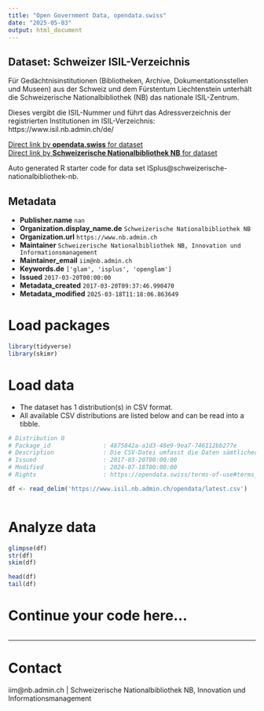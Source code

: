 ```yaml
---
title: "Open Government Data, opendata.swiss"
date: "2025-05-03"
output: html_document
---
```


## Dataset: Schweizer ISIL-Verzeichnis

Für Gedächtnisinstitutionen (Bibliotheken, Archive, Dokumentationsstellen und Museen) aus der Schweiz und dem Fürstentum Liechtenstein unterhält die Schweizerische Nationalbibliothek (NB) das nationale ISIL-Zentrum.


Dieses vergibt die ISIL-Nummer und führt das Adressverzeichnis der registrierten Institutionen im ISIL-Verzeichnis:
https://www.isil.nb.admin.ch/de/

[Direct link by **opendata.swiss** for dataset](https://opendata.swiss/de/dataset/isplus)<br>
[Direct link by **Schweizerische Nationalbibliothek NB** for dataset](https://www.isil.nb.admin.ch)

Auto generated R starter code for data set ISplus@schweizerische-nationalbibliothek-nb.

## Metadata

- **Publisher.name** `nan`
- **Organization.display_name.de** `Schweizerische Nationalbibliothek NB`
- **Organization.url** `https://www.nb.admin.ch`
- **Maintainer** `Schweizerische Nationalbibliothek NB, Innovation und Informationsmanagement`
- **Maintainer_email** `iim@nb.admin.ch`
- **Keywords.de** `['glam', 'isplus', 'openglam']`
- **Issued** `2017-03-20T00:00:00`
- **Metadata_created** `2017-03-20T09:37:46.990470`
- **Metadata_modified** `2025-03-18T11:18:06.863649`


# Load packages

```r

library(tidyverse)
library(skimr)

```

# Load data

-   The dataset has 1 distribution(s) in CSV format.
-   All available CSV distributions are listed below and can be read into a tibble.

```r

# Distribution 0
# Package_id               : 4875842a-a1d3-48e9-9ea7-746112bb277e
# Description              : Die CSV-Datei umfasst die Daten sämtlicher im Schweizer ISIL-Verzeichnis nachgewiesenen Institutionen.
# Issued                   : 2017-03-20T00:00:00
# Modified                 : 2024-07-18T00:00:00
# Rights                   : https://opendata.swiss/terms-of-use#terms_open

df <- read_delim('https://www.isil.nb.admin.ch/opendata/latest.csv')



```

# Analyze data

```r

glimpse(df)
str(df)
skim(df)

head(df)
tail(df)

```

# Continue your code here...

```r

```

------------------------------------------------------------------------

# Contact

iim@nb.admin.ch | Schweizerische Nationalbibliothek NB, Innovation und Informationsmanagement
